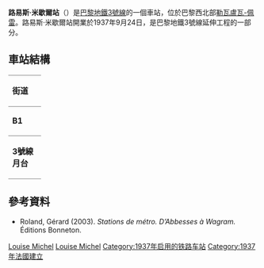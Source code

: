 {{expand|time=2016-02-25T02:50:52+00:00}}
{{no footnotes|time=2016-02-25T02:50:52+00:00}}
{{Infobox station
| name                = Louise Michel
| symbol_location     = paris
| symbol              = m
| symbol2             = 
| type                = [[巴黎地鐵|巴黎地鐵]]車站
| image               = [[File:Metro_Paris_-_Ligne_3_-_station_Louise_Michel_01.jpg|200px]]
| alt                 = 
| caption             = 
| other_name          = 
| address             = 30, rue Louise Michel<br />[[Levallois-Perret|Levallois-Perret]]
| borough             = [[法蘭西島|法蘭西島]]
| country             = 法國
| iso_region          = FR_scale:2000
| coordinates_display = title
| coordinates_format  = dms
| latd  = 48.889273| latm  = | lats  = | latNS  = 
| longd = 2.288073| longm = | longs = | longEW = 
| coordinates         = 
| owned               = [[RATP|RATP]]
| operator            = [[RATP|RATP]]
| line                = 
| disabled            = 
| zone                = 2
| opened              = {{Start-date|1937年9月24日}}
| closed              = <!-- {{End date|YYYY|MM|DD|df=y}} -->
| services            = 
| map_type            = 
}}
'''路易斯·米歇爾站'''（{{lang-fr|Louise Michel}}）是[[巴黎地鐵3號線|巴黎地鐵3號線]]的一個車站，位於巴黎西北部[[勒瓦盧瓦-佩雷|勒瓦盧瓦-佩雷]]。路易斯·米歇爾站開業於1937年9月24日，是巴黎地鐵3號線延伸工程的一部分。
== 車站結構 ==
{| border=0 cellspacing=0 cellpadding=3
|style="border-bottom:solid 1px gray;border-top:solid 1px gray;" width=50 valign=top|'''街道'''
|-
|style="border-bottom:solid 1px gray;border-top:solid 1px gray;" width=50 valign=top|'''B1'''
|style="border-top:solid 1px gray;border-bottom:solid 1px gray;" width=100 valign=top|夾層
|-
|style="border-bottom:solid 1px gray;" width=50 rowspan=10 valign=top|'''3號線月台'''
|style="border-top:solid 1px gray;border-right:solid 2px black;border-left:solid 2px black;border-bottom:solid 2px black;" colspan=2|<div style="text-align: center;"><small>[[側式月台|側式月台]]，右側開門</small></div>
|-
|style="border-bottom:solid 1px gray;" width=100|西行
|style="border-bottom:solid 1px gray;" width=390|{{arrow|L}} [[File:Metro-M.svg|16x16px]][[File:Paris_Metro_3.svg|16x16px]] 往[[勒瓦盧瓦橋-培根站|勒瓦盧瓦橋-培根]]<small>（[[阿納托勒·法蘭西站|阿納托勒·法蘭西]]）</small>
|-
|東行
|{{arrow|R}} [[File:Metro-M.svg|16x16px]][[File:Paris_Metro_3.svg|16x16px]] 往[[加列尼站|加列尼]]<small>（[[尚佩雷門站|尚佩雷門]]）</small>
|-
|style="border-top:solid 2px black;border-right:solid 2px black;border-left:solid 2px black;border-bottom:solid 1px gray;" colspan=2|<div style="text-align: center;"><small>[[側式月台|側式月台]]，右側開門</small></div>
|}

==參考資料==
{{commons category|Louise Michel (Paris Metro)}}
*Roland, Gérard (2003). ''Stations de métro. D’Abbesses à Wagram.'' Éditions Bonneton.

{{巴黎地鐵3號線}}
[[Category:巴黎地鐵3號線車站|Louise Michel]]
[[Category:上塞納省鐵路車站|Louise Michel]]
[[Category:1937年启用的铁路车站|Category:1937年启用的铁路车站]]
[[Category:1937年法國建立|Category:1937年法國建立]]